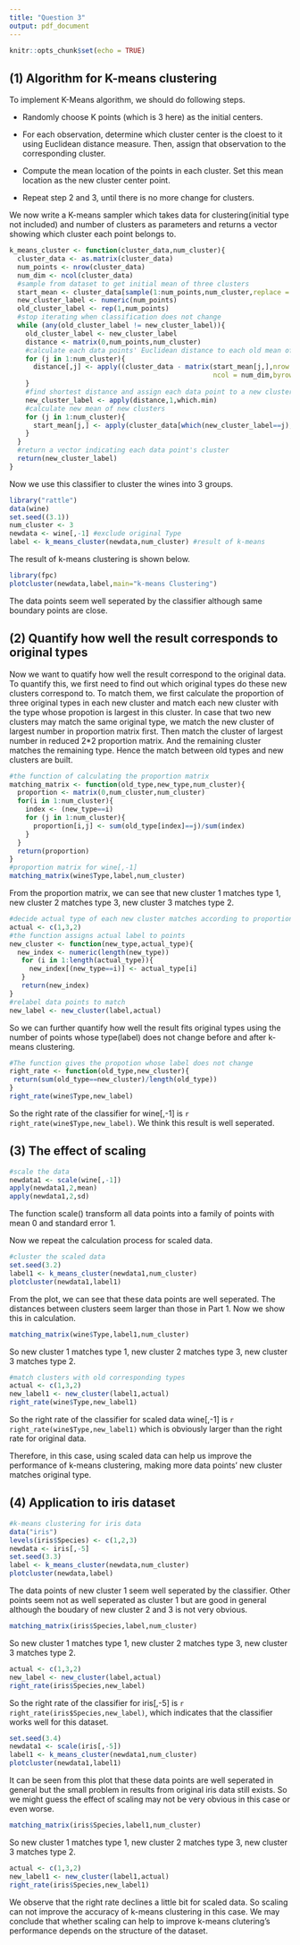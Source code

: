 ```yaml
---
title: "Question 3"
output: pdf_document
---
```


```r
knitr::opts_chunk$set(echo = TRUE)
```



## (1) Algorithm for K-means clustering

To implement K-Means algorithm, we should do following steps.

* Randomly choose K points (which is 3 here) as the initial centers.

* For each observation, determine which cluster center is the cloest to it using Euclidean distance measure. Then, assign that observation to the corresponding cluster.  

* Compute the mean location of the points in each cluster. Set this mean location as the new cluster center point. 

* Repeat step 2 and 3, until there is no more change for clusters.

We now write a K-means sampler which takes data for clustering(initial type not included) and number of clusters as parameters and returns a vector showing which cluster each point belongs to.

```r
k_means_cluster <- function(cluster_data,num_cluster){
  cluster_data <- as.matrix(cluster_data)
  num_points <- nrow(cluster_data)
  num_dim <- ncol(cluster_data)
  #sample from dataset to get initial mean of three clusters
  start_mean <- cluster_data[sample(1:num_points,num_cluster,replace = F),]
  new_cluster_label <- numeric(num_points)
  old_cluster_label <- rep(1,num_points)
  #stop iterating when classification does not change
  while (any(old_cluster_label != new_cluster_label)){
    old_cluster_label <- new_cluster_label
    distance <- matrix(0,num_points,num_cluster)
    #calculate each data points' Euclidean distance to each old mean of clusters
    for (j in 1:num_cluster){
      distance[,j] <- apply((cluster_data - matrix(start_mean[j,],nrow = num_points,
                                                   ncol = num_dim,byrow = TRUE))^2,1,sum)
    }
    #find shortest distance and assign each data point to a new cluster
    new_cluster_label <- apply(distance,1,which.min)
    #calculate new mean of new clusters
    for (j in 1:num_cluster){
      start_mean[j,] <- apply(cluster_data[which(new_cluster_label==j),],2,mean)
    }
  }
  #return a vector indicating each data point's cluster
  return(new_cluster_label)
}
```

Now we use this classifier to cluster the wines into 3 groups.

```r
library("rattle")
data(wine)
set.seed((3.1))
num_cluster <- 3
newdata <- wine[,-1] #exclude original Type
label <- k_means_cluster(newdata,num_cluster) #result of k-means
```

The result of k-means clustering is shown below.

```r
library(fpc)
plotcluster(newdata,label,main="k-means Clustering")
```

The data points seem well seperated by the classifier although same boundary points are close. 

## (2) Quantify how well the result corresponds to original types

Now we want to quatify how well the result correspond to the original data. To quantify this, we first need to find out which original types do these new clusters correspond to. To match them, we first calculate the proportion of three original types in each new cluster and match each new cluster with the type whose propotion is largest in this cluster. In case that two new clusters may match the same original type, we match the new cluster of largest number in proportion matrix first. Then match the cluster of largest number in reduced 2*2 proportion matrix. And the remaining cluster matches the remaining type. Hence the match between old types and new clusters are built.

```r
#the function of calculating the proportion matrix
matching_matrix <- function(old_type,new_type,num_cluster){
  proportion <- matrix(0,num_cluster,num_cluster)
  for(i in 1:num_cluster){
    index <- (new_type==i)
    for (j in 1:num_cluster){
      proportion[i,j] <- sum(old_type[index]==j)/sum(index)
    }
  }
  return(proportion)
}
#proportion matrix for wine[,-1]
matching_matrix(wine$Type,label,num_cluster)
```

From the proportion matrix, we can see that new cluster 1 matches type 1, new cluster 2 matches type 3, new cluster 3 matches type 2. 

```r
#decide actual type of each new cluster matches according to proportion matrix
actual <- c(1,3,2)
#the function assigns actual label to points
new_cluster <- function(new_type,actual_type){
  new_index <- numeric(length(new_type))
   for (i in 1:length(actual_type)){
     new_index[(new_type==i)] <- actual_type[i]
   }
   return(new_index)
}
#relabel data points to match
new_label <- new_cluster(label,actual)
```


So we can further quantify how well the result fits original types using the number of points whose type(label) does not change before and after k-means clustering.

```r
#The function gives the propotion whose label does not change
right_rate <- function(old_type,new_cluster){
 return(sum(old_type==new_cluster)/length(old_type)) 
}
right_rate(wine$Type,new_label)
```

So the right rate of the classifier for wine[,-1] is `r right_rate(wine$Type,new_label)`. We think this result is well seperated.

## (3) The effect of scaling

```r
#scale the data
newdata1 <- scale(wine[,-1])
apply(newdata1,2,mean)
apply(newdata1,2,sd)
```


The function scale() transform all data points into a family of points with mean 0 and standard error 1.

Now we repeat the calculation process for scaled data.

```r
#cluster the scaled data
set.seed(3.2)
label1 <- k_means_cluster(newdata1,num_cluster)
plotcluster(newdata1,label1)

```

From the plot, we can see that these data points are well seperated. The distances between clusters seem larger than those in Part 1. Now we show this in calculation.

```r
matching_matrix(wine$Type,label1,num_cluster)
```

So new cluster 1 matches type 1, new cluster 2 matches type 3, new cluster 3 matches type 2.

```r
#match clusters with old corresponding types
actual <- c(1,3,2)
new_label1 <- new_cluster(label1,actual)
right_rate(wine$Type,new_label1)
```

So the right rate of the classifier for scaled data wine[,-1] is `r right_rate(wine$Type,new_label1)` which is obviously larger than the right rate for original data. 

Therefore, in this case, using scaled data can help us improve the performance of k-means clustering, making more data points' new cluster matches original type.

## (4) Application to iris dataset

```r
#k-means clustering for iris data
data("iris")
levels(iris$Species) <- c(1,2,3)
newdata <- iris[,-5]
set.seed(3.3)
label <- k_means_cluster(newdata,num_cluster)
plotcluster(newdata,label)
```
The data points of new cluster 1 seem well seperated by the classifier. Other points seem not as well seperated as cluster 1 but are good in general although the boudary of new cluster 2 and 3 is not very obvious.


```r
matching_matrix(iris$Species,label,num_cluster)
```

So new cluster 1 matches type 1, new cluster 2 matches type 3, new cluster 3 matches type 2.

```r
actual <- c(1,3,2)
new_label <- new_cluster(label,actual)
right_rate(iris$Species,new_label)
```

So the right rate of the classifier for iris[,-5] is `r right_rate(iris$Species,new_label)`, which indicates that the classifier works well for this dataset.

```r
set.seed(3.4)
newdata1 <- scale(iris[,-5])
label1 <- k_means_cluster(newdata1,num_cluster)
plotcluster(newdata1,label1)
```

It can be seen from this plot that these data points are well seperated in general but the small problem in results from original iris data still exists. So we might guess the effect of scaling may not be very obvious in this case or even worse.

```r
matching_matrix(iris$Species,label1,num_cluster)
```
So new cluster 1 matches type 1, new cluster 2 matches type 3, new cluster 3 matches type 2.

```r
actual <- c(1,3,2)
new_label1 <- new_cluster(label1,actual)
right_rate(iris$Species,new_label1)
```
 
We observe that the right rate declines a little bit for scaled data. So scaling can not improve the accuracy of k-means clustering in this case. We may conclude that whether scaling can help to improve k-means clutering's performance depends on the structure of the dataset.
